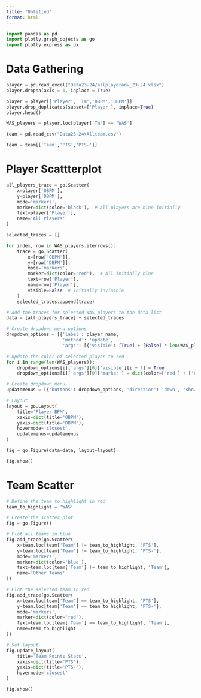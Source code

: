 ```yaml
---
title: "Untitled"
format: html
---
```


```python
import pandas as pd
import plotly.graph_objects as go
import plotly.express as px
```

# Data Gathering
```python
player = pd.read_excel("Data23-24/allplayeradv_23-24.xlsx")
player.dropna(axis = 1, inplace = True)

player = player[['Player', 'Tm','OBPM','DBPM']]
player.drop_duplicates(subset=['Player'], inplace=True)
player.head()

WAS_players = player.loc[player['Tm'] == 'WAS']

team = pd.read_csv("Data23-24\Allteam.csv")

team = team[['Team','PTS','PTS-']]

```


# Player Scattterplot
```python
all_players_trace = go.Scatter(
    x=player['OBPM'],
    y=player['DBPM'],
    mode='markers',
    marker=dict(color='black'),  # All players are blue initially
    text=player['Player'],
    name='All Players'
)

selected_traces = []

for index, row in WAS_players.iterrows():
    trace = go.Scatter(
        x=[row['OBPM']],
        y=[row['DBPM']],
        mode='markers',
        marker=dict(color='red'),  # All initially blue
        text=row['Player'],
        name=row['Player'],
        visible=False  # Initially invisible
    )
    selected_traces.append(trace)

# Add the traces for selected WAS players to the data list
data = [all_players_trace] + selected_traces

# Create dropdown menu options
dropdown_options = [{'label': player_name, 
                     'method': 'update', 
                     'args': [{'visible': [True] + [False] * len(WAS_players)}]} for player_name in WAS_players['Player']]

# Update the color of selected player to red
for i in range(len(WAS_players)):
    dropdown_options[i]['args'][0]['visible'][i + 1] = True
    dropdown_options[i]['args'][0]['marker'] = dict(color=['red'] + ['black'] * len(WAS_players))

# Create dropdown menu
updatemenus = [{'buttons': dropdown_options, 'direction': 'down', 'showactive': True}]

# Layout
layout = go.Layout(
    title='Player BPM',
    xaxis=dict(title='OBPM'),
    yaxis=dict(title='DBPM'),
    hovermode='closest',
    updatemenus=updatemenus
)

fig = go.Figure(data=data, layout=layout)

fig.show()
```

# Team Scatter
```python
# Define the team to highlight in red
team_to_highlight = 'WAS'

# Create the scatter plot
fig = go.Figure()

# Plot all teams in blue
fig.add_trace(go.Scatter(
    x=team.loc[team['Team'] != team_to_highlight, 'PTS'],
    y=team.loc[team['Team'] != team_to_highlight, 'PTS-'],
    mode='markers',
    marker=dict(color='blue'),
    text=team.loc[team['Team'] != team_to_highlight, 'Team'],
    name='Other Teams'
))

# Plot the selected team in red
fig.add_trace(go.Scatter(
    x=team.loc[team['Team'] == team_to_highlight, 'PTS'],
    y=team.loc[team['Team'] == team_to_highlight, 'PTS-'],
    mode='markers',
    marker=dict(color='red'),
    text=team.loc[team['Team'] == team_to_highlight, 'Team'],
    name=team_to_highlight
))

# Set layout
fig.update_layout(
    title='Team Points Stats',
    xaxis=dict(title='PTS'),
    yaxis=dict(title='PTS-'),
    hovermode='closest'
)

fig.show()
```